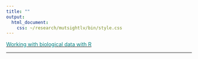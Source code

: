 ```yaml
---
title: ""
output:
  html_document:
    css: ~/research/mutsightlv/bin/style.css
---
```


[<span style="color: teal;">Working with biological data with R</span>](../index.html)

 <hr>

